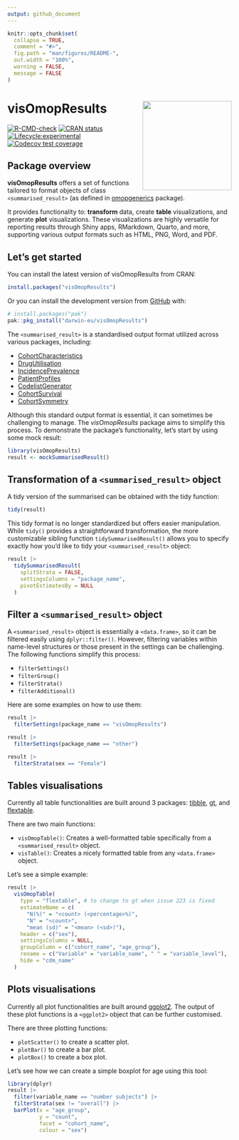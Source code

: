 ```yaml
---
output: github_document
---
```


<!-- README.md is generated from README.Rmd. Please edit that file -->

```r
knitr::opts_chunk$set(
  collapse = TRUE,
  comment = "#>",
  fig.path = "man/figures/README-",
  out.width = "100%",
  warning = FALSE,
  message = FALSE
)
```

# visOmopResults <img src="man/figures/logo.png" align="right" height="200"/>

<!-- badges: start -->
[![R-CMD-check](https://github.com/darwin-eu/visOmopResults/actions/workflows/R-CMD-check.yaml/badge.svg)](https://github.com/darwin-eu/visOmopResults/actions/workflows/R-CMD-check.yaml)
[![CRAN status](https://www.r-pkg.org/badges/version/visOmopResults)](https://CRAN.R-project.org/package=visOmopResults)
[![Lifecycle:experimental](https://img.shields.io/badge/lifecycle-experimental-orange.svg)](https://lifecycle.r-lib.org/articles/stages.html#experimental)
[![Codecov test coverage](https://codecov.io/gh/darwin-eu/visOmopResults/branch/main/graph/badge.svg)](https://app.codecov.io/gh/darwin-eu/visOmopResults?branch=main)
<!-- badges: end -->

## Package overview

**visOmopResults** offers a set of functions tailored to format objects of class  `<summarised_result>` (as defined in [omopgenerics](https://cran.r-project.org/package=omopgenerics) package). 

It provides functionality to: **transform** data, create **table** visualizations, and generate **plot** visualizations. These visualizations are highly versatile for reporting results through Shiny apps, RMarkdown, Quarto, and more, supporting various output formats such as HTML, PNG, Word, and PDF.

## Let's get started

You can install the latest version of visOmopResults from CRAN:

```r
install.packages("visOmopResults")
```

Or you can install the development version from
[GitHub](https://github.com/darwin-eu/visOmopResults) with:

```r
# install.packages("pak")
pak::pkg_install("darwin-eu/visOmopResults")
```

The `<summarised_result>` is a standardised output format utilized across various packages, including:

- [CohortCharacteristics](https://cran.r-project.org/package=CohortCharacteristics)
- [DrugUtilisation](https://cran.r-project.org/package=DrugUtilisation)
- [IncidencePrevalence](https://cran.r-project.org/package=IncidencePrevalence)
- [PatientProfiles](https://cran.r-project.org/package=PatientProfiles)
- [CodelistGenerator](https://cran.r-project.org/package=CodelistGenerator)
- [CohortSurvival](https://cran.r-project.org/package=CohortSurvival)
- [CohortSymmetry](https://cran.r-project.org/package=CohortSymmetry)

Although this standard output format is essential, it can sometimes be challenging to manage. The *visOmopResults* package aims to simplify this process. To demonstrate the package's functionality, let's start by using some mock result:

```r
library(visOmopResults)
result <- mockSummarisedResult()
```

## Transformation of a `<summarised_result>` object

A tidy version of the summarised can be obtained with the tidy function:
```r
tidy(result)
```

This tidy format is no longer standardized but offers easier manipulation. While `tidy()` provides a straightforward transformation, the more customizable sibling function `tidySummarisedResult()` allows you to specify exactly how you'd like to tidy your `<summarised_result>` object:

```r
result |>
  tidySummarisedResult(
    splitStrata = FALSE,
    settingsColumns = "package_name", 
    pivotEstimatesBy = NULL
  )
```

## Filter a `<summarised_result>` object

A `<summarised_result>` object is essentially a `<data.frame>`, so it can be filtered easily using `dplyr::filter()`. However, filtering variables within name-level structures or those present in the settings can be challenging. The following functions simplify this process:

- `filterSettings()`
- `filterGroup()`
- `filterStrata()`
- `filterAdditional()`

Here are some examples on how to use them:

```r
result |>
  filterSettings(package_name == "visOmopResults")
```

```r
result |>
  filterSettings(package_name == "other")
```

```r
result |>
  filterStrata(sex == "Female")
```

## Tables visualisations

Currently all table functionalities are built around 3 packages: [tibble](https://cran.r-project.org/package=tibble), [gt](https://cran.r-project.org/package=gt), and [flextable](https://cran.r-project.org/package=flextable).

There are two main functions:

- `visOmopTable()`: Creates a well-formatted table specifically from a `<summarised_result>` object.
- `visTable()`: Creates a nicely formatted table from any `<data.frame>` object.

Let's see a simple example:
```r
result |>
  visOmopTable(
    type = "flextable", # to change to gt when issue 223 is fixed
    estimateName = c(
      "N(%)" = "<count> (<percentage>%)", 
      "N" = "<count>", 
      "mean (sd)" = "<mean> (<sd>)"),
    header = c("sex"),
    settingsColumns = NULL,
    groupColumn = c("cohort_name", "age_group"),
    rename = c("Variable" = "variable_name", " " = "variable_level"),
    hide = "cdm_name"
  )
```

## Plots visualisations

Currently all plot functionalities are built around [ggplot2](https://cran.r-project.org/package=ggplot2). The output of these plot functions is a `<ggplot2>` object that can be further customised.

There are three plotting functions:

- `plotScatter()` to create a scatter plot.
- `plotBar()` to create a bar plot.
- `plotBox()` to create a box plot.

Let's see how we can create a simple boxplot for age using this tool:

```r
library(dplyr)
result |>
  filter(variable_name == "number subjects") |>
  filterStrata(sex != "overall") |>
  barPlot(x = "age_group", 
          y = "count",
          facet = "cohort_name", 
          colour = "sex")
```
